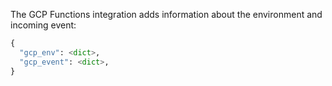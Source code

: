 <PlatformContent includePath="performance/default-sampling-context-platform" />

The GCP Functions integration adds information about the environment and incoming event:

```python
{
  "gcp_env": <dict>,
  "gcp_event": <dict>,
}
```
